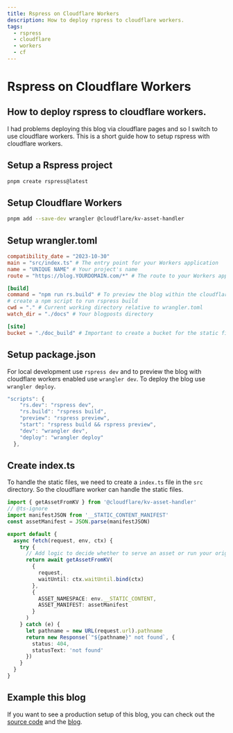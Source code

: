 ```yaml
---
title: Rspress on Cloudflare Workers
description: How to deploy rspress to cloudflare workers.
tags:
  - rspress
  - cloudflare
  - workers
  - cf
---
```


# Rspress on Cloudflare Workers

## How to deploy rspress to cloudflare workers.

I had problems deploying this blog via cloudflare pages and so I switch to use cloudflare workers. This is a short guide how to setup rspress with cloudflare workers.

## Setup a Rspress project

```bash
pnpm create rspress@latest
```

## Setup Cloudflare Workers

```bash
pnpm add --save-dev wrangler @cloudflare/kv-asset-handler
```

## Setup wrangler.toml

```toml title="wrangler.toml"
compatibility_date = "2023-10-30"
main = "src/index.ts" # The entry point for your Workers application
name = "UNIQUE NAME" # Your project's name
route = "https://blog.YOURDOMAIN.com/*" # The route to your Workers application

[build]
command = "npm run rs.build" # To preview the blog within the cloudflare workers environment,
# create a npm script to run rspress build
cwd = "." # Current working directory relative to wrangler.toml
watch_dir = "./docs" # Your blogposts directory

[site]
bucket = "./doc_build" # Important to create a bucket for the static files
```

## Setup package.json

For local development use `rspress dev` and to preview the blog with cloudflare workers enabled use `wrangler dev`. To deploy the blog use `wrangler deploy`.

```js title="package.json"
"scripts": {
    "rs.dev": "rspress dev",
    "rs.build": "rspress build",
    "preview": "rspress preview",
    "start": "rspress build && rspress preview",
    "dev": "wrangler dev",
    "deploy": "wrangler deploy"
  },
```

## Create index.ts

To handle the static files, we need to create a `index.ts` file in the `src` directory. So the cloudflare worker can handle the static files.

```ts title="src/index.ts"
import { getAssetFromKV } from '@cloudflare/kv-asset-handler'
// @ts-ignore
import manifestJSON from '__STATIC_CONTENT_MANIFEST'
const assetManifest = JSON.parse(manifestJSON)

export default {
  async fetch(request, env, ctx) {
    try {
      // Add logic to decide whether to serve an asset or run your original Worker code
      return await getAssetFromKV(
        {
          request,
          waitUntil: ctx.waitUntil.bind(ctx)
        },
        {
          ASSET_NAMESPACE: env.__STATIC_CONTENT,
          ASSET_MANIFEST: assetManifest
        }
      )
    } catch (e) {
      let pathname = new URL(request.url).pathname
      return new Response(`"${pathname}" not found`, {
        status: 404,
        statusText: 'not found'
      })
    }
  }
}
```

## Example this blog

If you want to see a production setup of this blog, you can check out the [source code](https://github.com/mozart409/rspress-mozart409-blog) and the [blog](https://blog.mozart409.com/).
